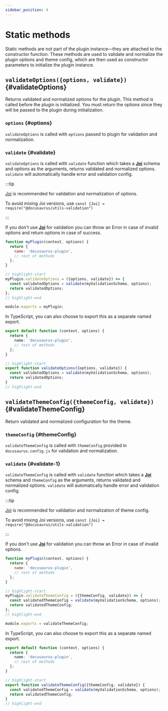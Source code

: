 ```yaml
---
sidebar_position: 4
---
```


# Static methods

Static methods are not part of the plugin instance—they are attached to the constructor function. These methods are used to validate and normalize the plugin options and theme config, which are then used as constructor parameters to initialize the plugin instance.

## `validateOptions({options, validate})` {#validateOptions}

Returns validated and normalized options for the plugin. This method is called before the plugin is initialized. You must return the options since they will be passed to the plugin during initialization.

### `options` {#options}

`validateOptions` is called with `options` passed to plugin for validation and normalization.

### `validate` {#validate}

`validateOptions` is called with `validate` function which takes a **[Joi](https://www.npmjs.com/package/joi)** schema and options as the arguments, returns validated and normalized options. `validate` will automatically handle error and validation config.

:::tip

[Joi](https://www.npmjs.com/package/joi) is recommended for validation and normalization of options.

To avoid mixing Joi versions, use `const {Joi} = require("@docusaurus/utils-validation")`

:::

If you don't use **[Joi](https://www.npmjs.com/package/joi)** for validation you can throw an Error in case of invalid options and return options in case of success.

```js title="my-plugin/src/index.js"
function myPlugin(context, options) {
  return {
    name: 'docusaurus-plugin',
    // rest of methods
  };
}

// highlight-start
myPlugin.validateOptions = ({options, validate}) => {
  const validatedOptions = validate(myValidationSchema, options);
  return validatedOptions;
};
// highlight-end

module.exports = myPlugin;
```

In TypeScript, you can also choose to export this as a separate named export.

```ts title="my-plugin/src/index.ts"
export default function (context, options) {
  return {
    name: 'docusaurus-plugin',
    // rest of methods
  };
}

// highlight-start
export function validateOptions({options, validate}) {
  const validatedOptions = validate(myValidationSchema, options);
  return validatedOptions;
}
// highlight-end
```

## `validateThemeConfig({themeConfig, validate})` {#validateThemeConfig}

Return validated and normalized configuration for the theme.

### `themeConfig` {#themeConfig}

`validateThemeConfig` is called with `themeConfig` provided in `docusaurus.config.js` for validation and normalization.

### `validate` {#validate-1}

`validateThemeConfig` is called with `validate` function which takes a **[Joi](https://www.npmjs.com/package/joi)** schema and `themeConfig` as the arguments, returns validated and normalized options. `validate` will automatically handle error and validation config.

:::tip

[Joi](https://www.npmjs.com/package/joi) is recommended for validation and normalization of theme config.

To avoid mixing Joi versions, use `const {Joi} = require("@docusaurus/utils-validation")`

:::

If you don't use **[Joi](https://www.npmjs.com/package/joi)** for validation you can throw an Error in case of invalid options.

```js title="my-theme/src/index.js"
function myPlugin(context, options) {
  return {
    name: 'docusaurus-plugin',
    // rest of methods
  };
}

// highlight-start
myPlugin.validateThemeConfig = ({themeConfig, validate}) => {
  const validatedThemeConfig = validate(myValidationSchema, options);
  return validatedThemeConfig;
};
// highlight-end

module.exports = validateThemeConfig;
```

In TypeScript, you can also choose to export this as a separate named export.

```ts title="my-theme/src/index.ts"
export default function (context, options) {
  return {
    name: 'docusaurus-plugin',
    // rest of methods
  };
}

// highlight-start
export function validateThemeConfig({themeConfig, validate}) {
  const validatedThemeConfig = validate(myValidationSchema, options);
  return validatedThemeConfig;
}
// highlight-end
```
